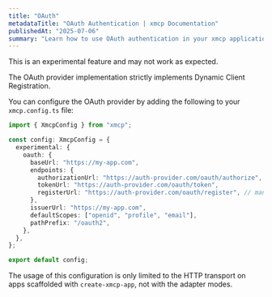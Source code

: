 ```yaml
---
title: "OAuth"
metadataTitle: "OAuth Authentication | xmcp Documentation"
publishedAt: "2025-07-06"
summary: "Learn how to use OAuth authentication in your xmcp application."
---
```


<Callout variant="warning">
  This is an experimental feature and may not work as expected.
</Callout>

The OAuth provider implementation strictly implements Dynamic Client Registration.

You can configure the OAuth provider by adding the following to your `xmcp.config.ts` file:

```typescript title="xmcp.config.ts"
import { XmcpConfig } from "xmcp";

const config: XmcpConfig = {
  experimental: {
    oauth: {
      baseUrl: "https://my-app.com",
      endpoints: {
        authorizationUrl: "https://auth-provider.com/oauth/authorize",
        tokenUrl: "https://auth-provider.com/oauth/token",
        registerUrl: "https://auth-provider.com/oauth/register", // mandatory
      },
      issuerUrl: "https://my-app.com",
      defaultScopes: ["openid", "profile", "email"],
      pathPrefix: "/oauth2",
    },
  },
};

export default config;
```

The usage of this configuration is only limited to the HTTP transport on apps scaffolded with `create-xmcp-app`, not with the adapter modes.
